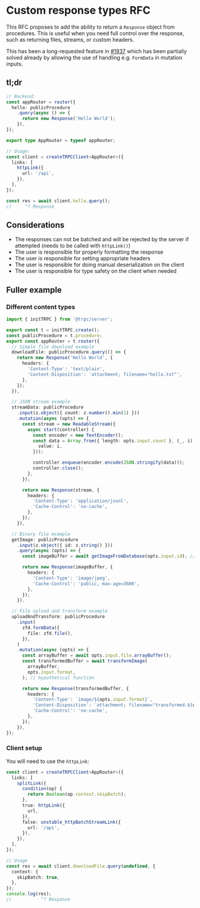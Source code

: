 # Custom response types RFC

This RFC proposes to add the ability to return a `Response` object from procedures. This is useful when you need full control over the response, such as returning files, streams, or custom headers.

This has been a long-requested feature in [#1937](https://github.com/trpc/trpc/issues/1937) which has been partially solved already by allowing the use of handling e.g. `FormData` in mutation inputs.

## tl;dr

```ts
// Backend:
const appRouter = router({
  hello: publicProcedure
    .query(async () => {
      return new Response('Hello World');
    }),
});

export type AppRouter = typeof appRouter;

// Usage:
const client = createTRPCClient<AppRouter>({
  links: [
    httpLink({
      url: '/api',
    }),
  ],
});

const res = await client.hello.query();
//     ^? Response
```

## Considerations

- The responses can not be batched and will be rejected by the server if attempted (needs to be called with `httpLink()`)
- The user is responsible for properly formatting the response
- The user is responsible for setting appropriate headers
- The user is responsible for doing manual deserialization on the client
- The user is responsible for type safety on the client when needed

## Fuller example

### Different content types

```ts twoslash
import { initTRPC } from '@trpc/server';

export const t = initTRPC.create();
const publicProcedure = t.procedure;
export const appRouter = t.router({
  // Simple file download example
  downloadFile: publicProcedure.query(() => {
    return new Response('Hello World', {
      headers: {
        'Content-Type': 'text/plain',
        'Content-Disposition': 'attachment; filename="hello.txt"',
      },
    });
  }),

  // JSON stream example
  streamData: publicProcedure
    .input(z.object({ count: z.number().min(1) }))
    .mutation(async (opts) => {
      const stream = new ReadableStream({
        async start(controller) {
          const encoder = new TextEncoder();
          const data = Array.from({ length: opts.input.count }, (_, i) => ({
            value: i,
          }));

          controller.enqueue(encoder.encode(JSON.stringify(data)));
          controller.close();
        },
      });

      return new Response(stream, {
        headers: {
          'Content-Type': 'application/jsonl',
          'Cache-Control': 'no-cache',
        },
      });
    }),

  // Binary file example
  getImage: publicProcedure
    .input(z.object({ id: z.string() }))
    .query(async (opts) => {
      const imageBuffer = await getImageFromDatabase(opts.input.id); // hypothetical function

      return new Response(imageBuffer, {
        headers: {
          'Content-Type': 'image/jpeg',
          'Cache-Control': 'public, max-age=3600',
        },
      });
    }),

  // File upload and transform example
  uploadAndTransform: publicProcedure
    .input(
      zfd.formData({
        file: zfd.file(),
      }),
    )
    .mutation(async (opts) => {
      const arrayBuffer = await opts.input.file.arrayBuffer();
      const transformedBuffer = await transformImage(
        arrayBuffer,
        opts.input.format,
      ); // hypothetical function

      return new Response(transformedBuffer, {
        headers: {
          'Content-Type': `image/${opts.input.format}`,
          'Content-Disposition': `attachment; filename="transformed.${opts.input.format}"`,
          'Cache-Control': 'no-cache',
        },
      });
    }),
});
```

### Client setup

You will need to use the `httpLink`:

```ts
const client = createTRPCClient<AppRouter>({
  links: [
    splitLink({
      condition(op) {
        return Boolean(op.context.skipBatch);
      },
      true: httpLink({
        url,
      }),
      false: unstable_httpBatchStreamLink({
        url: '/api',
      }),
    }),
  ],
});

// Usage
const res = await client.downloadFile.query(undefined, {
  context: {
    skipBatch: true,
  },
});
console.log(res);
//           ^? Response
```
